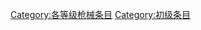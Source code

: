 {{catmore1|[[WikiProject:槍械|WikiProject:槍械]]}}
{{Articles by Quality|topic=枪械|project=枪械|format=TOC}}
{{emptycat}}

[[Category:各等级枪械条目|Category:各等级枪械条目]]
[[Category:初级条目|Category:初级条目]]